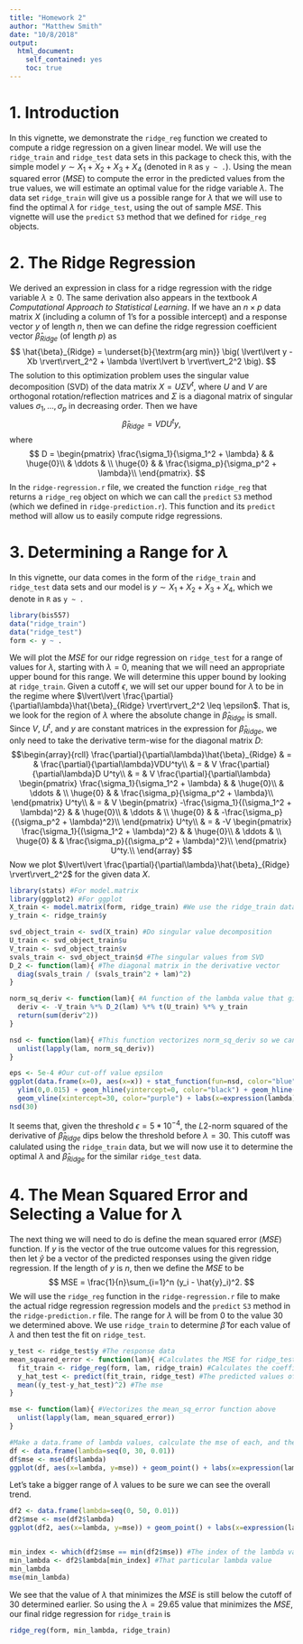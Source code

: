 ```yaml
---
title: "Homework 2"
author: "Matthew Smith"
date: "10/8/2018"
output:
  html_document:
    self_contained: yes
    toc: true
---
```

<!--
%\VignetteEngine{knitr::rmarkdown}
%\VignetteIndexEntry{The ridge regression vignette}
-->

# 1. Introduction
In this vignette, we demonstrate the `ridge_reg` function we created to compute a ridge regression
on a given linear model. We will use the `ridge_train` and `ridge_test` data sets in this package to
check this, with the simple model $y \sim X_1 + X_2 + X_3 + X_4$ (denoted in `R` as `y ~ .`). Using
the mean squared error ($MSE$) to compute the error in the predicted values from the true values, we
will estimate an optimal value for the ridge variable $\lambda$. The data set `ridge_train` will give
us a possible range for $\lambda$ that we will use to find the optimal $\lambda$ for `ridge_test`,
using the out of sample $MSE$. This vignette will use the `predict` `S3` method that we defined for
`ridge_reg` objects.


# 2. The Ridge Regression
We derived an expression in class for a ridge regression with the ridge variable $\lambda \geq 0$.
The same derivation also appears in the textbook
*A Computational Approach to Statistical Learning*. If we have an $n \times p$ data matrix $X$
(including a column of $1$'s for a possible intercept) and a response vector $y$ of length $n$,
then we can define the ridge regression coefficient vector $\hat{\beta}_{Ridge}$ (of length $p$) as
$$
\hat{\beta}_{Ridge} = \underset{b}{\textrm{arg min}} \big( \lvert\lvert y - Xb \rvert\rvert_2^2 + \lambda \lvert\lvert b \rvert\vert_2^2 \big).
$$
The solution to this optimization problem uses the singular value decomposition (SVD) of the data
matrix $X = U \Sigma V^t$, where $U$ and $V$ are orthogonal rotation/reflection matrices and
$\Sigma$ is a diagonal matrix of singular values $\sigma_1, \dots, \sigma_p$ in decreasing order.
Then we have
$$
\hat{\beta}_{Ridge} = VDU^ty,
$$
where
$$
D = \begin{pmatrix}
\frac{\sigma_1}{\sigma_1^2 + \lambda} & & \huge{0}\\
 & \ddots & \\
\huge{0} & & \frac{\sigma_p}{\sigma_p^2 + \lambda}\\
\end{pmatrix}.
$$
In the `ridge-regression.r` file, we created the function `ridge_reg` that returns a `ridge_reg`
object on which we can call the `predict` `S3` method (which we defined in `ridge-prediction.r`).
This function and its `predict` method will allow us to easily compute ridge regressions.


# 3. Determining a Range for $\lambda$
In this vignette, our data comes in the form of the `ridge_train` and `ridge_test` data sets and our
model is $y \sim X_1 + X_2 + X_3 + X_4$, which we denote in `R` as `y ~ .`
```r
library(bis557)
data("ridge_train")
data("ridge_test")
form <- y ~ .
```
We will plot the $MSE$ for our ridge regression on `ridge_test` for a range of values for $\lambda$,
starting with $\lambda=0$, meaning that we will need an appropriate upper bound for this range. We
will determine this upper bound by looking at `ridge_train`. Given a cutoff
$\epsilon$, we will set our upper bound for $\lambda$ to be in the regime where
$\lvert\lvert \frac{\partial}{\partial\lambda}\hat{\beta}_{Ridge} \rvert\rvert_2^2 \leq \epsilon$.
That is, we look for the region of $\lambda$ where the absolute change in $\hat{\beta}_{Ridge}$ is
small. Since $V$, $U^t$, and $y$ are constant matrices in the expression for $\hat{\beta}_{Ridge}$,
we only need to take the derivative term-wise for the diagonal matrix $D$:
$$\begin{array}{rcll}
\frac{\partial}{\partial\lambda}\hat{\beta}_{Ridge} & = & \frac{\partial}{\partial\lambda}VDU^ty\\
 & = & V \frac{\partial}{\partial\lambda}D U^ty\\
 & = & V \frac{\partial}{\partial\lambda} \begin{pmatrix}
\frac{\sigma_1}{\sigma_1^2 + \lambda} & & \huge{0}\\
 & \ddots & \\
\huge{0} & & \frac{\sigma_p}{\sigma_p^2 + \lambda}\\
\end{pmatrix} U^ty\\
 & = & V  \begin{pmatrix}
-\frac{\sigma_1}{(\sigma_1^2 + \lambda)^2} & & \huge{0}\\
 & \ddots & \\
\huge{0} & & -\frac{\sigma_p}{(\sigma_p^2 + \lambda)^2}\\
\end{pmatrix} U^ty\\
& = & -V  \begin{pmatrix}
\frac{\sigma_1}{(\sigma_1^2 + \lambda)^2} & & \huge{0}\\
 & \ddots & \\
\huge{0} & & \frac{\sigma_p}{(\sigma_p^2 + \lambda)^2}\\
\end{pmatrix} U^ty.\\
\end{array}
$$
Now we plot $\lvert\lvert \frac{\partial}{\partial\lambda}\hat{\beta}_{Ridge} \rvert\rvert_2^2$
for the given data $X$.
```r
library(stats) #For model.matrix
library(ggplot2) #For ggplot
X_train <- model.matrix(form, ridge_train) #We use the ridge_train data set to determine the range
y_train <- ridge_train$y

svd_object_train <- svd(X_train) #Do singular value decomposition
U_train <- svd_object_train$u
V_train <- svd_object_train$v
svals_train <- svd_object_train$d #The singular values from SVD
D_2 <- function(lam){ #The diagonal matrix in the derivative vector
  diag(svals_train / (svals_train^2 + lam)^2)
}

norm_sq_deriv <- function(lam){ #A function of the lambda value that gives the L2-norm squared of the derivative of beta_hat
  deriv <- -V_train %*% D_2(lam) %*% t(U_train) %*% y_train
  return(sum(deriv^2))
}

nsd <- function(lam){ #This function vectorizes norm_sq_deriv so we can use it in ggplot
  unlist(lapply(lam, norm_sq_deriv))
}

eps <- 5e-4 #Our cut-off value epsilon
ggplot(data.frame(x=0), aes(x=x)) + stat_function(fun=nsd, color="blue") + xlim(0,50) +
  ylim(0,0.015) + geom_hline(yintercept=0, color="black") + geom_hline(yintercept=eps, color="red") +
  geom_vline(xintercept=30, color="purple") + labs(x=expression(lambda), y=expression(paste("||", scriptstyle(frac(partialdiff, paste(partialdiff, lambda))), " ", hat(beta)["Ridge"], "||")[2]^2))
nsd(30)
```
It seems that, given the threshold $\epsilon=5*10^{-4}$, the $L2$-norm squared of the derivative of
$\hat{\beta}_{Ridge}$ dips below the threshold before $\lambda=30$. This cutoff was calulated using
the `ridge_train` data, but we will now use it to determine the optimal $\lambda$ and
$\hat{\beta}_{Ridge}$ for the similar `ridge_test` data.


# 4. The Mean Squared Error and Selecting a Value for $\lambda$
The next thing we will need to do is define the mean squared error ($MSE$) function. If $y$ is the
vector of the true outcome values for this regression, then let $\hat{y}$ be a vector of the
predicted responses using the given ridge regression. If the length of $y$ is $n$, then we define
the $MSE$ to be
$$
MSE = \frac{1}{n}\sum_{i=1}^n (y_i - \hat{y}_i)^2.
$$
We will use the `ridge_reg` function in the `ridge-regression.r` file to make the actual ridge
regression regression models and the `predict` `S3` method in the `ridge-prediction.r` file. The
range for $\lambda$ will be from $0$ to the value $30$ we determined above. We use `ridge_train` to
determine $\hat{\beta}$ for each value of $\lambda$ and then test the fit on `ridge_test`.
```r
y_test <- ridge_test$y #The response data
mean_squared_error <- function(lam){ #Calculates the MSE for ridge_test for a given lambda value lam, using ridge_train to determine the coefficients
  fit_train <- ridge_reg(form, lam, ridge_train) #Calculates the coefficients using the ridge_train data set and lambda value lam
  y_hat_test <- predict(fit_train, ridge_test) #The predicted values of the ridge_test data set
  mean((y_test-y_hat_test)^2) #The mse
}

mse <- function(lam){ #Vectorizes the mean_sq_error function above
  unlist(lapply(lam, mean_squared_error))
}

#Make a data.frame of lambda values, calculate the mse of each, and then graph them
df <- data.frame(lambda=seq(0, 30, 0.01))
df$mse <- mse(df$lambda)
ggplot(df, aes(x=lambda, y=mse)) + geom_point() + labs(x=expression(lambda), y=expression(italic("MSE")))
```

Let's take a bigger range of $\lambda$ values to be sure we can see the overall trend.
```r
df2 <- data.frame(lambda=seq(0, 50, 0.01))
df2$mse <- mse(df2$lambda)
ggplot(df2, aes(x=lambda, y=mse)) + geom_point() + labs(x=expression(lambda), y=expression(italic("MSE")))


min_index <- which(df2$mse == min(df2$mse)) #The index of the lambda value that gives the smallest MSE
min_lambda <- df2$lambda[min_index] #That particular lambda value
min_lambda
mse(min_lambda)
```
We see that the value of $\lambda$ that minimizes the $MSE$ is still below the cutoff of $30$
determined earlier. So using the $\lambda=29.65$ value that minimizes the $MSE$, our final ridge
regression for `ridge_train` is
```r
ridge_reg(form, min_lambda, ridge_train)
```

